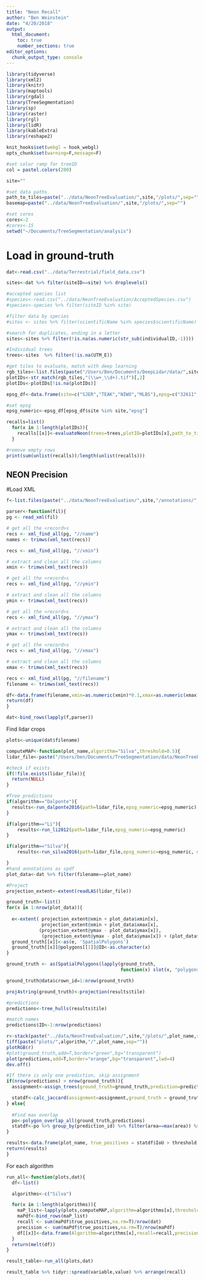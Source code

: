 ```yaml
---
title: "Neon Recall"
author: "Ben Weinstein"
date: "4/20/2018"
output: 
  html_document:
    toc: true
    number_sections: true
editor_options: 
  chunk_output_type: console
---
```


```r
library(tidyverse)
library(xml2)
library(knitr)
library(maptools)
library(rgdal)
library(TreeSegmentation)
library(sp)
library(raster)
library(rgl)
library(lidR)
library(kableExtra)
library(reshape2)

knit_hooks$set(webgl = hook_webgl)
opts_chunk$set(warning=F,message=F)

#set color ramp for treeID
col = pastel.colors(200)

site=""

#set data paths
path_to_tiles=paste("../data/NeonTreeEvaluation/",site,"/plots/",sep="")
basemap=paste("../data/NeonTreeEvaluation/",site,"/plots/",sep="")

#set cores
cores<-2
#cores<-15
setwd("~/Documents/TreeSegmentation/analysis")
```

# Load in ground-truth
```r
dat<-read.csv("../data/Terrestrial/field_data.csv")

sites<-dat %>% filter(siteID==site) %>% droplevels()

#accepted species list
#species<-read.csv("../data/NeonTreeEvaluation/AcceptedSpecies.csv")
#species<-species %>% filter(siteID %in% site)

#filter data by species
#sites <- sites %>% filter(scientificName %in% species$scientificName)

#search for duplicates, ending in a letter
sites<-sites %>% filter(!is.na(as.numeric(str_sub(individualID,-1))))

#Individual trees
trees<-sites  %>% filter(!is.na(UTM_E))

#get tiles to evaluate, match with deep learning 
rgb_tiles<-list.files(paste("/Users/Ben/Documents/DeepLidar/data/",site,"/plots/",sep=""))
plotIDs<-str_match(rgb_tiles,"(\\w+_\\d+).tif")[,2]
plotIDs<-plotIDs[!is.na(plotIDs)]

epsg_df<-data.frame(site=c("SJER","TEAK","NIWO","MLBS"),epsg=c("32611","32611","32613","32618"))

#set epsg
epsg_numeric<-epsg_df[epsg_df$site %in% site,"epsg"]

```

```r
recalls=list()
  for(x in 1:length(plotIDs)){
    recalls[[x]]<-evaluateNeon(trees=trees,plotID=plotIDs[x],path_to_tiles=path_to_tiles,algorithm = "silva",basemap = basemap,epsg_numeric = epsg_numeric,plot_results=T)
  }

#remove empty rows
print(sum(unlist(recalls))/length(unlist(recalls)))
```

## NEON Precision

#Load XML

```r

f<-list.files(paste("../data/NeonTreeEvaluation/",site,"/annotations/",sep=""),pattern=paste(site,"_0",sep=""),full.names = T)

parser<-function(fil){
pg <- read_xml(fil)

# get all the <record>s
recs <- xml_find_all(pg, "//name")
names <- trimws(xml_text(recs))

recs <- xml_find_all(pg, "//xmin")

# extract and clean all the columns
xmin <- trimws(xml_text(recs))

# get all the <record>s
recs <- xml_find_all(pg, "//ymin")

# extract and clean all the columns
ymin <- trimws(xml_text(recs))

# get all the <record>s
recs <- xml_find_all(pg, "//ymax")

# extract and clean all the columns
ymax <- trimws(xml_text(recs))

# get all the <record>s
recs <- xml_find_all(pg, "//xmax")

# extract and clean all the columns
xmax <- trimws(xml_text(recs))

recs <- xml_find_all(pg, "//filename")
filename <- trimws(xml_text(recs))

df<-data.frame(filename,xmin=as.numeric(xmin)*0.1,xmax=as.numeric(xmax)*0.1,ymin=as.numeric(ymin)*0.1,ymax=as.numeric(ymax)*0.1,name=names)
return(df)
}

dat<-bind_rows(lapply(f,parser))
```

Find lidar crops

```r
plots<-unique(dat$filename)

computeMAP<-function(plot_name,algorithm="Silva",threshold=0.5){
lidar_file<-paste("/Users/ben/Documents/TreeSegmentation/data/NeonTreeEvaluation/",site,"/plots/",str_match(plot_name,"(\\w+).tif")[,2],".laz",sep="")

#check if exists
if(!file.exists(lidar_file)){
  return(NULL)
}

#Tree predictions
if(algorithm=="Dalponte"){
  results<-run_dalponte2016(path=lidar_file,epsg_numeric=epsg_numeric)
}

if(algorithm=="Li"){
    results<-run_li2012(path=lidar_file,epsg_numeric=epsg_numeric)
}

if(algorithm=="Silva"){
    results<-run_silva2016(path=lidar_file,epsg_numeric=epsg_numeric, max_cr_factor=0.9, exclusion=0.3)

}
#hand annotations as spdf
plot_data<-dat %>% filter(filename==plot_name)

#Project 
projection_extent<-extent(readLAS(lidar_file))

ground_truth<-list()
for(x in 1:nrow(plot_data)){
  
  e<-extent( projection_extent@xmin + plot_data$xmin[x],
             projection_extent@xmin + plot_data$xmax[x], 
            (projection_extent@ymax - plot_data$ymax[x]),
             (projection_extent@ymax - plot_data$ymax[x]) + (plot_data$ymax[x] - plot_data$ymin[x]) )
  ground_truth[[x]]<-as(e, 'SpatialPolygons')
  ground_truth[[x]]@polygons[[1]]@ID<-as.character(x)
}

ground_truth <- as(SpatialPolygons(lapply(ground_truth,
                                          function(x) slot(x, "polygons")[[1]])),"SpatialPolygonsDataFrame")

ground_truth@data$crown_id=1:nrow(ground_truth)

proj4string(ground_truth)<-projection(results$tile)

#predictions
predictions<-tree_hulls(results$tile)

#match names
predictions$ID<-1:nrow(predictions)

r<-stack(paste("../data/NeonTreeEvaluation/",site,"/plots/",plot_name,sep=""))
tiff(paste("plots/",algorithm,"/",plot_name,sep=""))
plotRGB(r)
#plot(ground_truth,add=T,border="green",bg="transparent")
plot(predictions,add=T,border="orange",bg="transparent",lwd=4)
dev.off()

#If there is only one prediction, skip assignment
if(nrow(predictions) > nrow(ground_truth)){
  assignment<-assign_trees(ground_truth=ground_truth,prediction=predictions)

  statdf<-calc_jaccard(assignment=assignment,ground_truth = ground_truth,prediction=predictions)
} else{
  
  #Find max overlap
  po<-polygon_overlap_all(ground_truth,predictions)
  statdf<-po %>% group_by(prediction_id) %>% filter(area==max(area)) %>% group_by(crown_id,prediction_id) %>% do(data.frame(IoU=IoU(ground_truth[.$crown_id,],predictions[.$prediction_id,])))
}

results<-data.frame(plot_name, true_positives = statdf$IoU > threshold, false_positives = statdf$IoU < threshold)
return(results)
}
```

For each algorithm

```r
run_all<-function(plots,dat){
  df<-list()

  algorithms<-c("Silva")

  for(x in 1:length(algorithms)){
    maP_list<-lapply(plots,computeMAP,algorithm=algorithms[x],threshold=0.5)
    maPdf<-bind_rows(maP_list)
    recall <- sum(maPdf$true_positives,na.rm=T)/nrow(dat)
    precision <- sum(maPdf$true_positives,na.rm=T)/nrow(maPdf)
    df[[x]]<-data.frame(Algorithm=algorithms[x],recall=recall,precision=precision)
  }
  return(melt(df))
}

result_table<-run_all(plots,dat)

result_table %>% tidyr::spread(variable,value) %>% arrange(recall)
```
